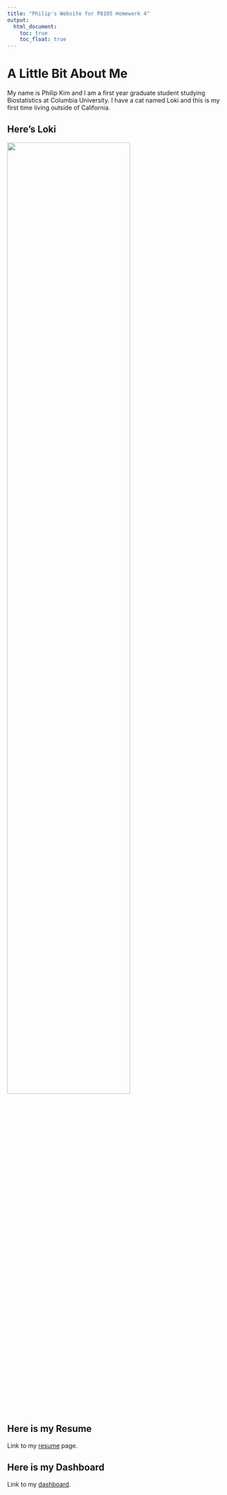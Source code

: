 ```yaml
---
title: "Philip's Website for P8105 Homework 4"
output: 
  html_document:
    toc: true
    toc_float: true
---
```


# A Little Bit About Me 

My name is Philip Kim and I am a first year graduate student studying Biostatistics at Columbia University. I have a cat named Loki and this is my first time living outside of California. 

## Here's Loki

<img src="images/loki.jpg" style="width:75%">

## Here is my Resume

Link to my [resume](https://philipkim1.github.io/PhilipKim_CV.pdf) page.

## Here is my Dashboard

Link to my [dashboard](dashboard.html).